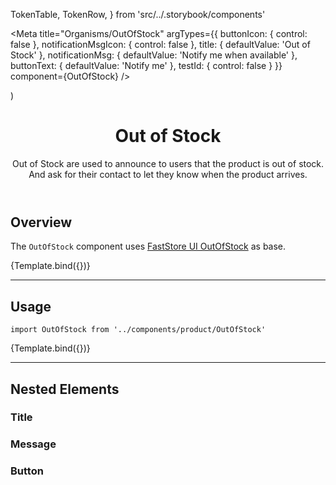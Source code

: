   TokenTable,
  TokenRow,
} from 'src/../.storybook/components'


<Meta
  title="Organisms/OutOfStock"
  argTypes={{
    buttonIcon: { control: false },
    notificationMsgIcon: { control: false },
    title: {
      defaultValue: 'Out of Stock'
    },
    notificationMsg: {
      defaultValue: 'Notify me when available'
    },
    buttonText: {
      defaultValue: 'Notify me'
    },
    testId: { control: false }
  }}
  component={OutOfStock}
/>

  <SessionProvider initialState={{}}>
    <OutOfStock {...args} />
  </SessionProvider>
)

<header>

# Out of Stock

Out of Stock are used to announce to users that the product is out of stock. And ask for their contact to let they know when the product arrives.

</header>

## Overview

The `OutOfStock` component uses [FastStore UI OutOfStock](https://www.faststore.dev/reference/ui/organisms/OutOfStock) as base.

<Canvas>
  <Story
    name="Overview-OutOfStock"
    args={{
      title: 'Out of Stock',
      buttonText: 'Notify me',
      notificationMsg: 'Notify me when available',
    }}
  >
    {Template.bind({})}
  </Story>
</Canvas>

---

## Usage

`import OutOfStock from '../components/product/OutOfStock'`

<Canvas>
  <Story name="OutOfStock">{Template.bind({})}</Story>
</Canvas>

<ArgsTable story="OutOfStock" />

---

## Nested Elements

### Title

<TokenTable>
  <TokenRow
    token="--fs-out-of-stock-title-margin-bottom"
    value="var(--fs-spacing-0)"
  />
  <TokenRow
    token="--fs-out-of-stock-title-line-height"
    value="1.15"
  />
  <TokenRow
    token="--fs-out-of-stock-title-size"
    value="var(--fs-text-size-3)"
  />
  <TokenRow
    token="--fs-out-of-stock-title-weight"
    value="var(--fs-text-weight-bold)"
  />
</TokenTable>

### Message

<TokenTable>
  <TokenRow
    token="--fs-out-of-stock-message-column-gap"
    value="var(--fs-spacing-0)"
  />
  <TokenRow
    token="--fs-out-of-stock-message-margin-bottom"
    value="var(--fs-spacing-3)" />
  <TokenRow
    token="--fs-out-of-stock-message-line-height"
    value="1.15"
  />
  <TokenRow
    token="--fs-out-of-stock-message-size"
    value="var(--fs-text-size-base)" />
  <TokenRow
    token="--fs-out-of-stock-message-weight"
    value="var(--fs-text-weight-regular)"
  />
</TokenTable>

### Button

<TokenTable>
  <TokenRow
    token="--fs-out-of-stock-button-width"
    value="100%"
  />
  <TokenRow
    token="--fs-out-of-stock-button-margin-top"
    value="var(--fs-spacing-3)"
  />
</TokenTable>
